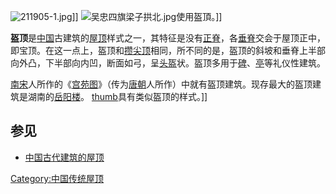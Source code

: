 {{expand|time=2014-04-10T16:18:58+00:00}}
{{unreferenced|time=2014-04-10T16:18:58+00:00}}
[[File:211905-1.jpg|thumb]]]]
[[Image:吴忠四旗梁子拱北.jpg|thumb]]使用盔頂。]]

'''盔顶'''是[[中国|中国]]古建筑的[[屋顶|屋顶]]样式之一，其特征是没有[[正脊|正脊]]，各[[垂脊|垂脊]]交会于屋顶正中，即宝顶。在这一点上，盔顶和[[攒尖顶|攒尖顶]]相同，所不同的是，盔顶的斜坡和垂脊上半部向外凸，下半部向内凹，断面如弓，呈[[头盔|头盔]]状。盔顶多用于[[碑|碑]]、[[亭|亭]]等礼仪性建筑。

[[南宋|南宋]]人所作的《[[宫苑图|宫苑图]]》（传为[[唐朝|唐朝]]人所作）中就有盔顶建筑。现存最大的盔顶建筑是湖南的[[岳阳楼|岳阳楼]]。
[[图像:西藏林芝-喇嘛岭寺_-_panoramio_(1).jpg|thumb]]具有类似盔顶的样式。]]
==参见==
*[[中国古代建筑的屋顶|中国古代建筑的屋顶]]

{{中国古代建筑的屋顶}}
{{Chinese building-stub}}

[[Category:中国传统屋顶|Category:中国传统屋顶]]
